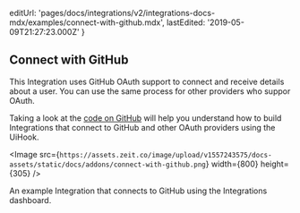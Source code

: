 
  editUrl:
    'pages/docs/integrations/v2/integrations-docs-mdx/examples/connect-with-github.mdx',
  lastEdited: '2019-05-09T21:27:23.000Z'
}

## Connect with GitHub

This Integration uses GitHub OAuth support to connect and receive details about a user. You can use the same process for other providers who suppor OAuth.

Taking a look at the [code on GitHub](https://github.com/zeit/integrations-gallery/tree/master/github-connect) will help you understand how to build Integrations that connect to GitHub and other OAuth providers using the UiHook.

<Image
  src={`https://assets.zeit.co/image/upload/v1557243575/docs-assets/static/docs/addons/connect-with-github.png`}
  width={800}
  height={305}
/>
<Caption>An example Integration that connects to GitHub using the Integrations dashboard.</Caption>

